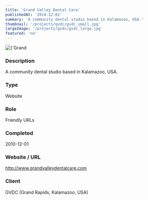 ```yaml
---
title: 'Grand Valley Dental Care'
publishedAt: '2010-12-01'
summary: 'A community dental studio based in Kalamazoo, USA.'
thumbnail: '/projects/gvdc/gvdc_small.jpg'
largeImage: '/projects/gvdc/gvdc_large.jpg'
featured: 'no'
---
```


<div className="relative w-full h-[400px] sm:h-[600px] md:h-[760px] lg:h-[920px]">
  <Image
    alt={'Grand Valley Dental Care'}
    src={'/projects/gvdc/gvdc.jpg'}
    sizes="(max-width: 640px) 100%, 100%"
    fill={true}
    priority
    style={{
      objectFit: 'contain'
    }}
  />
</div>

### Description

A community dental studio based in Kalamazoo, USA.


### Type

Website

### Role

Friendly URLs

### Completed
2010-12-01

### Website / URL
http://www.grandvalleydentalcare.com

### Client
GVDC (Grand Rapids, Kalamazoo, USA)

